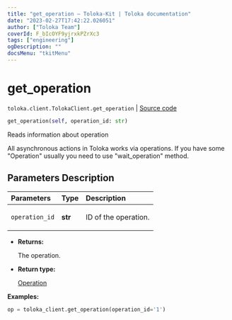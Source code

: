 ```yaml
---
title: "get_operation — Toloka-Kit | Toloka documentation"
date: "2023-02-27T17:42:22.026051"
author: ["Toloka Team"]
coverId: F_bIcOYF9yjrxkPZrXc3
tags: ["engineering"]
ogDescription: ""
docsMenu: "tkitMenu"
---
```


# get_operation
`toloka.client.TolokaClient.get_operation` | [Source code](https://github.com/Toloka/toloka-kit/blob/v1.1.4/src/client/__init__.py#L2730)

```python
get_operation(self, operation_id: str)
```

Reads information about operation

All asynchronous actions in Toloka works via operations. If you have some "Operation" usually you need to use
"wait_operation" method.

## Parameters Description

| Parameters | Type | Description |
| :----------| :----| :-----------|
`operation_id`|**str**|<p>ID of the operation.</p>

* **Returns:**

  The operation.

* **Return type:**

  [Operation](/docs/toloka-kit/reference/toloka.client.operations.Operation)

**Examples:**

```python
op = toloka_client.get_operation(operation_id='1')
```